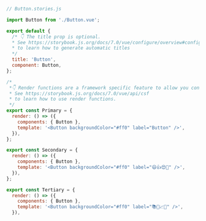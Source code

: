 ```js
// Button.stories.js

import Button from './Button.vue';

export default {
  /* 👇 The title prop is optional.
  * See https://storybook.js.org/docs/7.0/vue/configure/overview#configure-story-loading
  * to learn how to generate automatic titles
  */
  title: 'Button',
  component: Button,
};

/*
 *👇 Render functions are a framework specific feature to allow you control on how the component renders.
 * See https://storybook.js.org/docs/7.0/vue/api/csf
 * to learn how to use render functions.
 */
export const Primary = {
  render: () => ({
    components: { Button },
    template: '<Button backgroundColor="#ff0" label="Button" />',
  }),
};

export const Secondary = {
  render: () => ({
    components: { Button },
    template: '<Button backgroundColor="#ff0" label="😄👍😍💯" />',
  }),
};

export const Tertiary = {
  render: () => ({
    components: { Button },
    template: '<Button backgroundColor="#ff0" label="📚📕📈🤓" />',
  }),
```
